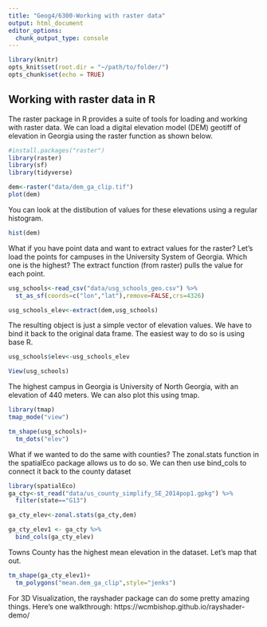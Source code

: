 ```yaml
---
title: "Geog4/6300-Working with raster data"
output: html_document
editor_options: 
  chunk_output_type: console
---
```


```r
library(knitr)
opts_knit$set(root.dir = "~/path/to/folder/")
opts_chunk$set(echo = TRUE)
```

## Working with raster data in R

The raster package in R provides a suite of tools for loading and working with raster data. We can load a digital elevation model (DEM) geotiff of elevation in Georgia using the raster function as shown below.

```r
#install.packages("raster")
library(raster)
library(sf)
library(tidyverse)

dem<-raster("data/dem_ga_clip.tif")
plot(dem)
```

You can look at the distibution of values for these elevations using a regular histogram.

```r
hist(dem)
```

What if you have point data and want to extract values for the raster? Let's load the points for campuses in the University System of Georgia. Which one is the highest? The extract function (from raster) pulls the value for each point.

```r
usg_schools<-read_csv("data/usg_schools_geo.csv") %>%
  st_as_sf(coords=c("lon","lat"),remove=FALSE,crs=4326)

usg_schools_elev<-extract(dem,usg_schools)
```

The resulting object is just a simple vector of elevation values. We have to bind it back to the original data frame. The easiest way to do so is using base R.

```r
usg_schools$elev<-usg_schools_elev

View(usg_schools)
```

The highest campus in Georgia is University of North Georgia, with an elevation of 440 meters. We can also plot this using tmap.

```r
library(tmap)
tmap_mode("view")

tm_shape(usg_schools)+
  tm_dots("elev")
```


What if we wanted to do the same with counties? The zonal.stats function in the spatialEco package allows us to do so. We can then use bind_cols to connect it back to the county dataset

```r
library(spatialEco)
ga_cty<-st_read("data/us_county_simplify_SE_2014pop1.gpkg") %>%
  filter(state=="G13")

ga_cty_elev<-zonal.stats(ga_cty,dem)

ga_cty_elev1 <- ga_cty %>%
  bind_cols(ga_cty_elev)
```
 
Towns County has the highest mean elevation in the dataset. Let's map that out.

```r
tm_shape(ga_cty_elev1)+
  tm_polygons("mean.dem_ga_clip",style="jenks")
```

For 3D Visualization, the rayshader package can do some pretty amazing things. Here's one walkthrough: https://wcmbishop.github.io/rayshader-demo/
